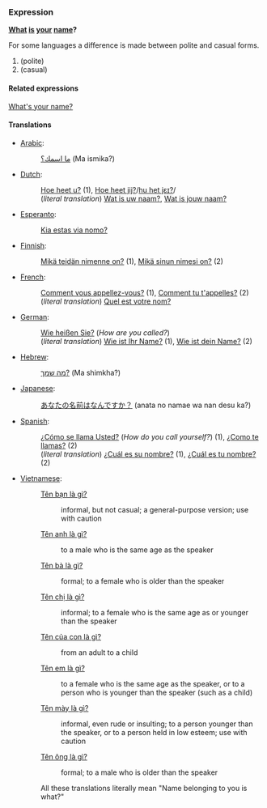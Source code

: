 ===Expression===
'''[[what|What]] [[is]] [[your]] [[name]]?'''

For some languages a difference is made between polite and casual forms.
# (polite)
# (casual)

====Related expressions====
[[What's your name?]]

====Translations====
*[[Arabic]]:
*:[[ما اسمك؟]] (Ma ismika?)
*[[Dutch]]:
*:[[Hoe heet u?]] (1), [[Hoe heet jij?]]/[[media:Hoe_heet_jij.ogg|hu het jɛɪ?]]/
*:(''literal translation'') [[Wat is uw naam?]], [[Wat is jouw naam?]]
*[[Esperanto]]:
*:[[Kia estas via nomo?]]
*[[Finnish]]:
*:[[Mikä teidän nimenne on?]] (1), [[Mikä sinun nimesi on?]] (2)
*[[French]]: 
*:[[Comment vous appellez-vous?]] (1), [[Comment tu t'appelles?]] (2)
*:(''literal translation'') [[Quel est votre nom?]]
*[[German]]: 
*:[[Wie heißen Sie?]] (''How are you called?'')
*:(''literal translation'') [[Wie ist Ihr Name?]] (1), [[Wie ist dein Name?]] (2)
*[[Hebrew]]:
*:[[מה שמך?]] (Ma shimkha?)
*[[Japanese]]:
*:[[あなたの名前はなんですか？]] (anata no namae wa nan desu ka?)
*[[Spanish]]:
*:[[¿Cómo se llama Usted?]] (''How do you call yourself?'') (1), [[¿Como te llamas?]] (2)
*:(''literal translation'') [[¿Cuál es su nombre?]] (1), [[¿Cuál es tu nombre?]] (2)
*[[Vietnamese]]:
*:[[Tên bạn là gì?]]
*::informal, but not casual; a general-purpose version; use with caution
*:[[Tên anh là gì?]]
*::to a male who is the same age as the speaker
*:[[Tên bà là gì?]]
*::formal; to a female who is older than the speaker
*:[[Tên chị là gì?]]
*::informal; to a female who is the same age as or younger than the speaker
*:[[Tên của con là gì?]]
*::from an adult to a child
*:[[Tên em là gì?]]
*::to a female who is the same age as the speaker, or to a person who is younger than the speaker (such as a child)
*:[[Tên mày là gì?]]
*::informal, even rude or insulting; to a person younger than the speaker, or to a person held in low esteem; use with caution
*:[[Tên ông là gì?]]
*::formal; to a male who is older than the speaker
*:All these translations literally mean "Name belonging to you is what?"